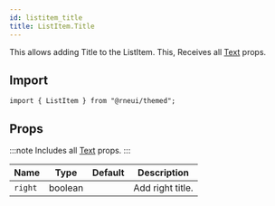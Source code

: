 ```yaml
---
id: listitem_title
title: ListItem.Title
---
```



This allows adding Title to the ListItem.
This, Receives all [Text](text#props) props.

## Import

```tsx
import { ListItem } from "@rneui/themed";
```

## Props

:::note
Includes all [Text](https://reactnative.dev/docs/text#props) props.
:::

<div class='table-responsive'>

| Name    | Type    | Default | Description      |
| ------- | ------- | ------- | ---------------- |
| `right` | boolean |         | Add right title. |

</div>
